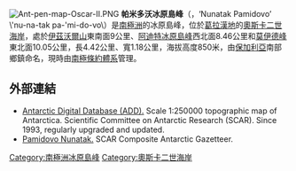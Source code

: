 [[Image:Ant-pen-map-Oscar-II.PNG|thumb]]
'''帕米多沃冰原島峰'''（{{lang-bg|нунатак Памидово}}，‘Nunatak Pamidovo’ \'nu-na-tak pa-'mi-do-vo\）是[[南極洲|南極洲]]的冰原島峰，位於[[葛拉漢地|葛拉漢地]]的[[奧斯卡二世海岸|奧斯卡二世海岸]]，處於[[伊茲沃爾山|伊茲沃爾山]]東南面9公里、[[阿迪特冰原島峰|阿迪特冰原島峰]]西北面8.46公里和[[莫伊德峰|莫伊德峰]]東北面10.05公里，長4.42公里、寬1.18公里，海拔高度850米，由[[保加利亞|保加利亞]]南部鄉鎮命名，現時由[[南極條約體系|南極條約體系]]管理。

==外部連結==
* [http://www.add.scar.org Antarctic Digital Database (ADD).] {{Wayback|url=http://www.add.scar.org/ |date=20170305000653 }} Scale 1:250000 topographic map of Antarctica. Scientific Committee on Antarctic Research (SCAR). Since 1993, regularly upgraded and updated.
* [https://data.aad.gov.au/aadc/gaz/scar/display_name.cfm?gaz_id=137525 Pamidovo Nunatak.] {{Wayback|url=https://data.aad.gov.au/aadc/gaz/scar/display_name.cfm?gaz_id=137525 |date=20170922100829 }} SCAR Composite Antarctic Gazetteer.

{{coord|65|52|17|S|62|59|31|W|display=title}}

{{DEFAULTSORT:Pamidovo Nunatak}}
[[Category:南極洲冰原島峰|Category:南極洲冰原島峰]]
[[Category:奧斯卡二世海岸|Category:奧斯卡二世海岸]]


{{OscarIICoast-geo-stub}}